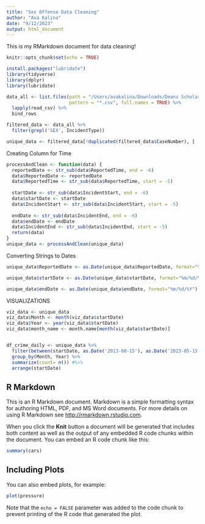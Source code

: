 ```yaml
---
title: "Sex Offense Data Cleaning"
author: "Ava Kalina"
date: "9/12/2023"
output: html_document
---
```

This is my RMarkdown document for data cleaning!


```r
knitr::opts_chunk$set(echo = TRUE)

install.packages("lubridate")
library(tidyverse)
library(dplyr)
library(lubridate)

data_all <- list.files(path = "/Users/avakalina/Downloads/Deans Scholar",
                       pattern = "*.csv", full.names = TRUE) %>% 
  lapply(read_csv) %>%                              
  bind_rows                                         

filtered_data <- data_all %>% 
  filter(grepl('SEX', IncidentType))

unique_data <- filtered_data[!duplicated(filtered_data$CaseNumber), ]
```


Creating Column for Time
```r
processAndClean <- function(data) {
  reportedDate <- str_sub(data$ReportedTime, end = -6)
  data$ReportedDate <- reportedDate
  data$ReportedTime <- str_sub(data$ReportedTime, start = -5)
  
  startDate <- str_sub(data$IncidentStart, end = -6)
  data$startDate <- startDate
  data$IncidentStart <- str_sub(data$IncidentStart, start = -5)
  
  endDate <- str_sub(data$IncidentEnd, end = -6)
  data$endDate <- endDate
  data$IncidentEnd <- str_sub(data$IncidentEnd, start = -5)
  return(data)
}
unique_data <- processAndClean(unique_data)
```

Converting Strings to Dates
```r
unique_data$ReportedDate <- as.Date(unique_data$ReportedDate, format="%m/%d/%Y")

unique_data$startDate <- as.Date(unique_data$startDate, format="%m/%d/%Y")

unique_data$endDate <- as.Date(unique_data$endDate, format="%m/%d/%Y")
```


VISUALIZATIONS
```r
viz_data <- unique_data
viz_data$Month <- month(viz_data$startDate)
viz_data$Year <- year(viz_data$startDate)
viz_data$month_name <- month.name[month(viz_data$startDate)]


df_crime_daily <- unique_data %>%
  filter(between(startDate, as.Date('2013-08-15'), as.Date('2023-05-15'))) %>%
  group_by(Month, Year) %>%
  summarize(count= n()) #%>% 
  arrange(startDate)
```










## R Markdown

This is an R Markdown document. Markdown is a simple formatting syntax for authoring HTML, PDF, and MS Word documents. For more details on using R Markdown see <http://rmarkdown.rstudio.com>.

When you click the **Knit** button a document will be generated that includes both content as well as the output of any embedded R code chunks within the document. You can embed an R code chunk like this:

```r
summary(cars)
```

## Including Plots

You can also embed plots, for example:

```r
plot(pressure)
```

Note that the `echo = FALSE` parameter was added to the code chunk to prevent printing of the R code that generated the plot.
